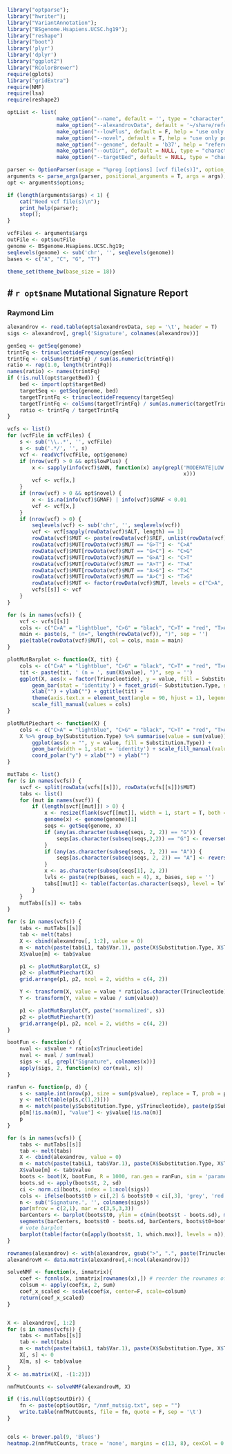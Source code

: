 ```r
library("optparse");
library("hwriter");
library("VariantAnnotation");
library("BSgenome.Hsapiens.UCSC.hg19");
library("reshape")
library("boot")
library('plyr')
library('dplyr')
library("ggplot2")
library("RColorBrewer")
require(gplots)
library("gridExtra")
require(NMF)
require(lsa)
require(reshape2)

optList <- list(
                make_option("--name", default = '', type = "character", action = "store", help = "report name"),
                make_option("--alexandrovData", default = '~/share/reference/Alexandrov_NMF_signatures.txt', type = "character", action = "store", help = "alexandrov nmf signatures"),
                make_option("--lowPlus", default = F, help = "use only positions with effects annotated as greater than LOW"),
                make_option("--novel", default = T, help = "use only positions with GMAF < 0.01 or no GMAF"),
                make_option("--genome", default = 'b37', help = "reference genome"),
                make_option("--outDir", default = NULL, type = "character", action = "store", help = "output directory"),
                make_option("--targetBed", default = NULL, type = "character", action = "store", help = "target intervals in bed format"))

parser <- OptionParser(usage = "%prog [options] [vcf file(s)]", option_list = optList);
arguments <- parse_args(parser, positional_arguments = T, args = args);
opt <- arguments$options;

if (length(arguments$args) < 1) {
    cat("Need vcf file(s)\n");
    print_help(parser);
    stop();
}

vcfFiles <- arguments$args
outFile <- opt$outFile
genome <- BSgenome.Hsapiens.UCSC.hg19;
seqlevels(genome) <- sub('chr', '', seqlevels(genome))
bases <- c("A", "C", "G", "T")

theme_set(theme_bw(base_size = 18))

```

# `r opt$name` Mutational Signature Report
---
### Raymond Lim

```r
alexandrov <- read.table(opt$alexandrovData, sep = '\t', header = T)
sigs <- alexandrov[, grepl('Signature', colnames(alexandrov))]
```


```r
genSeq <- getSeq(genome)
trintFq <- trinucleotideFrequency(genSeq)
trintFq <- colSums(trintFq) / sum(as.numeric(trintFq))
ratio <- rep(1.0, length(trintFq))
names(ratio) <- names(trintFq)
if (!is.null(opt$targetBed)) {
    bed <- import(opt$targetBed)
    targetSeq <- getSeq(genome, bed)
    targetTrintFq <- trinucleotideFrequency(targetSeq)
    targetTrintFq <- colSums(targetTrintFq) / sum(as.numeric(targetTrintFq))
    ratio <- trintFq / targetTrintFq
}
```

```r
vcfs <- list()
for (vcfFile in vcfFiles) {
    s <- sub('\\..*', '', vcfFile)
    s <- sub('.*/', '', s)
    vcf <- readVcf(vcfFile, opt$genome)
    if (nrow(vcf) > 0 && opt$lowPlus) {
        x <- sapply(info(vcf)$ANN, function(x) any(grepl('MODERATE|LOW|HIGH',
                                                         x)))
        vcf <- vcf[x,]
    }
    if (nrow(vcf) > 0 && opt$novel) {
        x <- is.na(info(vcf)$GMAF) | info(vcf)$GMAF < 0.01
        vcf <- vcf[x,]
    }
    if (nrow(vcf) > 0) {
        seqlevels(vcf) <- sub('chr', '', seqlevels(vcf))
        vcf <- vcf[sapply(rowData(vcf)$ALT, length) == 1]
        rowData(vcf)$MUT <- paste(rowData(vcf)$REF, unlist(rowData(vcf)$ALT), sep = ">")
        rowData(vcf)$MUT[rowData(vcf)$MUT == "G>T"] <- "C>A"
        rowData(vcf)$MUT[rowData(vcf)$MUT == "G>C"] <- "C>G"
        rowData(vcf)$MUT[rowData(vcf)$MUT == "G>A"] <- "C>T"
        rowData(vcf)$MUT[rowData(vcf)$MUT == "A>T"] <- "T>A"
        rowData(vcf)$MUT[rowData(vcf)$MUT == "A>G"] <- "T>C"
        rowData(vcf)$MUT[rowData(vcf)$MUT == "A>C"] <- "T>G"
        rowData(vcf)$MUT <- factor(rowData(vcf)$MUT, levels = c("C>A", "C>G", "C>T", "T>A", "T>C", "T>G"))
        vcfs[[s]] <- vcf
    }
}
```

```r
for (s in names(vcfs)) {
    vcf <- vcfs[[s]]
    cols <- c("C>A" = "lightblue", "C>G" = "black", "C>T" = "red", "T>A" = "grey", "T>C" = "lightgreen",  "T>G" = "pink")
    main <- paste(s, " (n=", length(rowData(vcf)), ")", sep = '')
    pie(table(rowData(vcf)$MUT), col = cols, main = main)
}
```


```r
plotMutBarplot <- function(X, tit) {
    cols <- c("C>A" = "lightblue", "C>G" = "black", "C>T" = "red", "T>A" = "grey", "T>C" = "lightgreen",  "T>G" = "pink")
    tit <- paste(tit, ' (n = ', sum(X$value), ")", sep = '')
    ggplot(X, aes(x = factor(Trinucleotide), y = value, fill = Substitution.Type)) +
        geom_bar(stat = 'identity') + facet_grid(~ Substitution.Type, scales = 'free_x') +
        xlab("") + ylab("") + ggtitle(tit) +
        theme(axis.text.x = element_text(angle = 90, hjust = 1), legend.position = 'none') +
        scale_fill_manual(values = cols)
}

plotMutPiechart <- function(X) {
    cols <- c("C>A" = "lightblue", "C>G" = "black", "C>T" = "red", "T>A" = "grey", "T>C" = "lightgreen",  "T>G" = "pink")
    X %>% group_by(Substitution.Type) %>% summarise(value = sum(value)) %>%
        ggplot(aes(x = "", y = value, fill = Substitution.Type)) +
        geom_bar(width = 1, stat = 'identity') + scale_fill_manual(values = cols) + 
        coord_polar("y") + xlab("") + ylab("")
}

mutTabs <- list()
for (s in names(vcfs)) {
    svcf <- split(rowData(vcfs[[s]]), rowData(vcfs[[s]])$MUT)
    tabs <- list()
    for (mut in names(svcf)) {
        if (length(svcf[[mut]]) > 0) {
            x <- resize(flank(svcf[[mut]], width = 1, start = T, both = T), width = 3)
            genome(x) <- genome(genome)[1]
            seqs <- getSeq(genome, x)
            if (any(as.character(subseq(seqs, 2, 2)) == "G")) {
                seqs[as.character(subseq(seqs,2,2)) == "G"] <- reverseComplement(seqs[as.character(subseq(seqs,2,2)) == "G"])
            }
            if (any(as.character(subseq(seqs, 2, 2)) == "A")) {
                seqs[as.character(subseq(seqs, 2, 2)) == "A"] <- reverseComplement(seqs[as.character(subseq(seqs,2,2)) == "A"])
            }
            x <- as.character(subseq(seqs[1], 2, 2))
            lvls <- paste(rep(bases, each = 4), x, bases, sep = '')
            tabs[[mut]] <- table(factor(as.character(seqs), level = lvls))
        }
    }
    mutTabs[[s]] <- tabs
}
```

```r
for (s in names(vcfs)) {
    tabs <- mutTabs[[s]]
    tab <- melt(tabs)
    X <- cbind(alexandrov[, 1:2], value = 0)
    m <- match(paste(tab$L1, tab$Var.1), paste(X$Substitution.Type, X$Trinucleotide))
    X$value[m] <- tab$value

    p1 <- plotMutBarplot(X, s)
    p2 <- plotMutPiechart(X)
    grid.arrange(p1, p2, ncol = 2, widths = c(4, 2))

    Y <- transform(X, value = value * ratio[as.character(Trinucleotide)])
    Y <- transform(Y, value = value / sum(value))

    p1 <- plotMutBarplot(Y, paste('normalized', s))
    p2 <- plotMutPiechart(Y)
    grid.arrange(p1, p2, ncol = 2, widths = c(4, 2))
}
```

```r
bootFun <- function(x) {
    nval <- x$value * ratio[x$Trinucleotide]
    nval <- nval / sum(nval)
    sigs <- x[, grepl("Signature", colnames(x))]
    apply(sigs, 2, function(x) cor(nval, x))
}

ranFun <- function(p, d) {
    s <- sample.int(nrow(p), size = sum(p$value), replace = T, prob = p$value / sum(p$value))
    y <- melt(table(p[s,c(1,2)]))
    m <- match(paste(y$Substitution.Type, y$Trinucleotide), paste(p$Substitution.Type, p$Trinucleotide))
    p[m[!is.na(m)], "value"] <- y$value[!is.na(m)]
    p
}

for (s in names(vcfs)) {
    tabs <- mutTabs[[s]]
    tab <- melt(tabs)
    X <- cbind(alexandrov, value = 0)
    m <- match(paste(tab$L1, tab$Var.1), paste(X$Substitution.Type, X$Trinucleotide))
    X$value[m] <- tab$value
    boots <- boot(X, bootFun, R = 1000, ran.gen = ranFun, sim = 'parametric')
    boots.sd <- apply(boots$t, 2, sd)
    ci <- norm.ci(boots, index = 1:ncol(sigs))
    cols <- ifelse(boots$t0 > ci[,2] & boots$t0 < ci[,3], 'grey', 'red')
    n <- sub('Signature.', '', colnames(sigs))
    par(mfrow = c(2,1), mar = c(3,5,3,3))
    barCenters <- barplot(boots$t0, ylim = c(min(boots$t - boots.sd), max(boots$t + boots.sd)), names.arg = n, col = cols, main = s, ylab = 'Correlation')
    segments(barCenters, boots$t0 - boots.sd, barCenters, boots$t0+boots.sd, lwd = 1)
    # vote barplot
    barplot(table(factor(n[apply(boots$t, 1, which.max)], levels = n)), ylab = '# Votes')
}
```

```r
rownames(alexandrov) <- with(alexandrov, gsub(">", ".", paste(Trinucleotide, Substitution.Type, sep=".")))
alexandrovM <- data.matrix(alexandrov[,4:ncol(alexandrov)])

solveNMF <- function(x, inmatrix){
    coef <- fcnnls(x, inmatrix[rownames(x),]) # reorder the rownames of the in matrix 
    colsum <- apply(coef$x, 2, sum)
    coef_x_scaled <- scale(coef$x, center=F, scale=colsum)
    return(coef_x_scaled)
}


X <- alexandrov[, 1:2]
for (s in names(vcfs)) {
    tabs <- mutTabs[[s]]
    tab <- melt(tabs)
    m <- match(paste(tab$L1, tab$Var.1), paste(X$Substitution.Type, X$Trinucleotide))
    X[, s] <- 0
    X[m, s] <- tab$value
}
X <- as.matrix(X[, -(1:2)])

nmfMutCounts <- solveNMF(alexandrovM, X)

if (!is.null(opt$outDir)) {
    fn <- paste(opt$outDir, "/nmf_mutsig.txt", sep = "")
    write.table(nmfMutCounts, file = fn, quote = F, sep = '\t')
}


cols <- brewer.pal(9, 'Blues')
heatmap.2(nmfMutCounts, trace = 'none', margins = c(13, 8), cexCol = 0.8, col = cols, Rowv = F, Colv = F, dendrogram = 'none')
```
